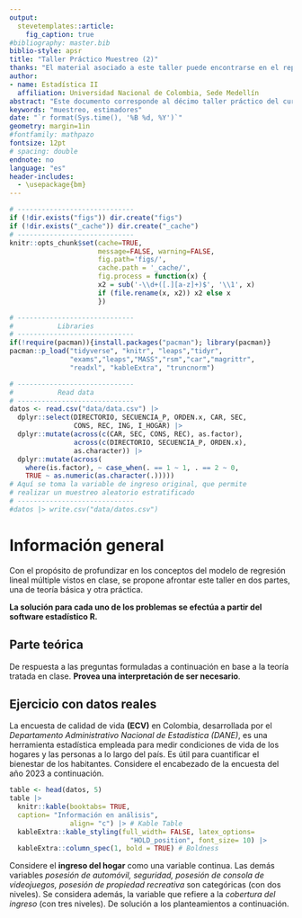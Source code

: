 ```yaml
---
output: 
  stevetemplates::article:
    fig_caption: true
#bibliography: master.bib
biblio-style: apsr
title: "Taller Práctico Muestreo (2)"
thanks: "El material asociado a este taller puede encontrarse en el repositorio del curso, **(https://github.com/Itsssach/Estadistica-II)**"
author:
- name: Estadística II
  affiliation: Universidad Nacional de Colombia, Sede Medellín
abstract: "Este documento corresponde al décimo taller práctico del curso de **Estadística II** para la *Universidad Nacional de Colombia*, Sede Medellín, en el periodo 2024 - 1. Se brinda una introducción al muestreo estadístico. El enfoque de este taller está en la comprensión de los elemntos básicos del muestreo aleatorio estratificado y el uso de estimadores poblacionales. **Monitor:** *Santiago Carmona Hincapié.*"
keywords: "muestreo, estimadores"
date: "`r format(Sys.time(), '%B %d, %Y')`"
geometry: margin=1in
#fontfamily: mathpazo
fontsize: 12pt
# spacing: double
endnote: no
language: "es"
header-includes:
  - \usepackage{bm}
---
```


```r
# -----------------------------
if (!dir.exists("figs")) dir.create("figs")
if (!dir.exists("_cache")) dir.create("_cache")
# -----------------------------
knitr::opts_chunk$set(cache=TRUE,
                      message=FALSE, warning=FALSE,
                      fig.path='figs/',
                      cache.path = '_cache/',
                      fig.process = function(x) {
                      x2 = sub('-\\d+([.][a-z]+)$', '\\1', x)
                      if (file.rename(x, x2)) x2 else x
                      })
```

```r
# -----------------------------
#           Libraries
# -----------------------------
if(!require(pacman)){install.packages("pacman"); library(pacman)}
pacman::p_load("tidyverse", "knitr", "leaps","tidyr",
               "exams","leaps","MASS","rsm","car","magrittr",
               "readxl", "kableExtra", "truncnorm")
```

```r
# -----------------------------
#           Read data
# -----------------------------
datos <- read.csv("data/data.csv") |>
  dplyr::select(DIRECTORIO, SECUENCIA_P, ORDEN.x, CAR, SEC, 
                CONS, REC, ING, I_HOGAR) |> 
  dplyr::mutate(across(c(CAR, SEC, CONS, REC), as.factor), 
                across(c(DIRECTORIO, SECUENCIA_P, ORDEN.x), 
                as.character)) |> 
  dplyr::mutate(across(
    where(is.factor), ~ case_when(. == 1 ~ 1, . == 2 ~ 0, 
    TRUE ~ as.numeric(as.character(.)))))
# Aquí se toma la variable de ingreso original, que permite
# realizar un muestreo aleatorio estratificado
# -----------------------------
#datos |> write.csv("data/datos.csv")
```

# Información general

Con el propósito de profundizar en los conceptos del modelo de regresión lineal múltiple vistos en clase, se propone afrontar este taller en dos partes, una de teoría básica y otra práctica.

**La solución para cada uno de los problemas se efectúa a partir del software estadístico R.**

## Parte teórica

De respuesta a las preguntas formuladas a continuación en base a la teoría tratada en clase. **Provea una interpretación de ser necesario**.

\begin{enumerate}
  \item Determine el valor de verdad de las siguientes afirmaciones.
  \begin{itemize}
    \item (a) Un muestreo aleatorio simple conllevará estimaciones más precisas que el muestreo aleatorio estratificado incluso si existen subgrupos disjuntos previamente identificados.
    \item (b) Para realizar un muestreo aleatorio estratificado se debe garantizar que los estratos son suficientemente heterogéneos entre sí, además de que las unidades intra- estrato son adecuadamente homogéneas.
    \item (c) Se establece la restricción $N =\sum_{i = 1}^{L}N_{i}$ para la ejecución de un muestreo aleatorio estratificado, donde $L$ refiere al número de individuos que deben ser considerados. 
    \item (d) El factor de afijación muestral $\psi_{i}$ cumple la restricción $\psi_{i} > 0$, además de que su estimación depende de la información conocida, permitiendo la determinación de las sub- muestras $n_{i}$. 
    \item (e) La estimación de un parámetro poblacional cualquiera $\hat{\theta}$ corresponde a una suma ponderada de los parámetros estimados por estrato $\hat{\theta}_{i}$ por el factor de afijación definido $\psi_{i}$. 
  \end{itemize}
\end{enumerate}

## Ejercicio con datos reales

La encuesta de calidad de vida **(ECV)** en Colombia, desarrollada por el *Departamento Administrativo Nacional de Estadística (DANE)*, es una herramienta estadística empleada para medir condiciones de vida de los hogares y las personas a lo largo del país. Es útil para cuantificar el bienestar de los habitantes. Considere el encabezado de la encuesta del año $2023$ a continuación.

```r
table <- head(datos, 5)
table |> 
  knitr::kable(booktabs= TRUE, 
  caption= "Información en análisis", 
               align= "c") |> # Kable Table
  kableExtra::kable_styling(full_width= FALSE, latex_options= 
                              "HOLD_position", font_size= 10) |> 
  kableExtra::column_spec(1, bold = TRUE) # Boldness
```

Considere el **ingreso del hogar** como una variable continua. Las demás variables *posesión de automóvil, seguridad, posesión de consola de videojuegos, posesión de propiedad recreativa* son categóricas (con dos niveles). Se considera además, la variable que refiere a la *cobertura del ingreso* (con tres niveles). De solución a los planteamientos a continuación.

\begin{enumerate}
\item Realice un muestreo aleatorio estratificado sin reemplazo sobre la información en análisis en función de la cobertura del ingreso. \textbf{Emplee la afijación proporcional y afijación de Neymann.} ¿Las unidades muestrales intra- estrato son homogéneas? ¿Los estratos son suficientemente heterogéneos entre sí?
\item Estime el ingreso total de los hogares $\tau$, así como el ingreso promedio percibido $\mu$. Calcule los correspondientes intervalos de confianza. Interprete estos resultados.
\item Estime el total de hogares que poseen automovil $A$, así como la proporción de hogares que se perciben como seguros $p$. Calcule los correspondientes intervalos de confianza. Interprete estos resultados.
\item Determine el tamaño de muestra mínimo necesario para estimar la proporción de personas que poseen propiedad recreativa con un límite para el error de estimación del $2 \%$ y una confianza del $95 \%$. \textbf{Para los $p_{i}$ utilice las estimaciones intra- estrato y para el valor de la afijación $\psi_{i}$ emplee la afijación proporcional}.
\end{enumerate}

```{=html}
<!--
# References
\setlength{\parindent}{-0.2in}
\setlength{\leftskip}{0.2in}
\setlength{\parskip}{8pt}
\vspace*{-0.2in}
\noindent
-->
```
